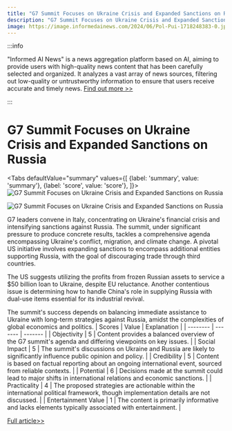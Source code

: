 ```yaml
---
title: "G7 Summit Focuses on Ukraine Crisis and Expanded Sanctions on Russia"
description: "G7 Summit Focuses on Ukraine Crisis and Expanded Sanctions on Russia"
image: https://image.informedainews.com/2024/06/Pol-Pui-1718248383-0.jpg
---
```



:::info

"Informed AI News" is a news aggregation platform based on AI, aiming to provide users with high-quality news content that has been carefully selected and organized. It analyzes a vast array of news sources, filtering out low-quality or untrustworthy information to ensure that users receive accurate and timely news.  [Find out more >>](/docs/guides)

:::

# G7 Summit Focuses on Ukraine Crisis and Expanded Sanctions on Russia


<Tabs
	defaultValue="summary"
	values={[
	{label: 'summary', value: 'summary'},
	{label: 'score', value: 'score'},
]}>
<TabItem value="summary">
<img
  src="https://image.informedainews.com/2024/06/Pol-Pui-1718248383-0.jpg"
  alt="G7 Summit Focuses on Ukraine Crisis and Expanded Sanctions on Russia"
/>

<img
  src="https://image.informedainews.com/2024/06/Pol-fd3-1718248383-1.jpg"
  alt="G7 Summit Focuses on Ukraine Crisis and Expanded Sanctions on Russia"
/>



G7 leaders convene in Italy, concentrating on Ukraine's financial crisis and intensifying sanctions against Russia. The summit, under significant pressure to produce concrete results, tackles a comprehensive agenda encompassing Ukraine's conflict, migration, and climate change. A pivotal US initiative involves expanding sanctions to encompass additional entities supporting Russia, with the goal of discouraging trade through third countries.

The US suggests utilizing the profits from frozen Russian assets to service a $50 billion loan to Ukraine, despite EU reluctance. Another contentious issue is determining how to handle China's role in supplying Russia with dual-use items essential for its industrial revival.

The summit's success depends on balancing immediate assistance to Ukraine with long-term strategies against Russia, amidst the complexities of global economics and politics.
</TabItem>
<TabItem value="score">
	| Scores     | Value   | Explanation |
	| -------- | ------- | ------- |
	| Objectivity  | 5    | Content provides a balanced overview of the G7 summit's agenda and differing viewpoints on key issues.    |
	| Social Impact | 5     | The summit's discussions on Ukraine and Russia are likely to significantly influence public opinion and policy.    |
	| Credibility    | 5    | Content is based on factual reporting about an ongoing international event, sourced from reliable contexts.    |
	| Potential    | 6    | Decisions made at the summit could lead to major shifts in international relations and economic sanctions.    |
	| Practicality    | 4    | The proposed strategies are actionable within the international political framework, though implementation details are not discussed.    |
	| Entertainment Value    | 1    | The content is primarily informative and lacks elements typically associated with entertainment.    |
</TabItem>
</Tabs>

[Full article>>](https://www.theguardian.com/world/article/2024/jun/12/g7-countries-head-to-italy-for-summit-as-ukraine-and-russia-top-the-agenda)
